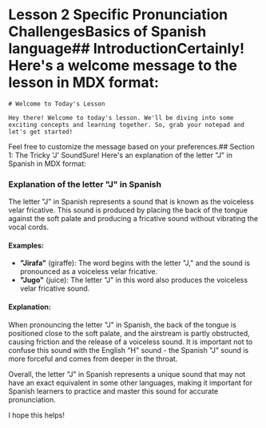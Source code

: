 # Lesson 2 Specific Pronunciation ChallengesBasics of Spanish language## IntroductionCertainly! Here's a welcome message to the lesson in MDX format:

```mdx
# Welcome to Today's Lesson

Hey there! Welcome to today's lesson. We'll be diving into some exciting concepts and learning together. So, grab your notepad and let's get started!
```

Feel free to customize the message based on your preferences.## Section 1: The Tricky 'J' Sound<TextToSpeechPlayer><Mnemonic>Sure! Here's an explanation of the letter "J" in Spanish in MDX format:

### Explanation of the letter "J" in Spanish

The letter "J" in Spanish represents a sound that is known as the voiceless velar fricative. This sound is produced by placing the back of the tongue against the soft palate and producing a fricative sound without vibrating the vocal cords.

#### Examples:
- **"Jirafa"** (giraffe): The word begins with the letter "J," and the sound is pronounced as a voiceless velar fricative.
- **"Jugo"** (juice): The letter "J" in this word also produces the voiceless velar fricative sound.

#### Explanation:
When pronouncing the letter "J" in Spanish, the back of the tongue is positioned close to the soft palate, and the airstream is partly obstructed, causing friction and the release of a voiceless sound. It is important not to confuse this sound with the English "H" sound - the Spanish "J" sound is more forceful and comes from deeper in the throat.

Overall, the letter "J" in Spanish represents a unique sound that may not have an exact equivalent in some other languages, making it important for Spanish learners to practice and master this sound for accurate pronunciation.

I hope this helps!</Mnemonic></TextToSpeechPlayer>